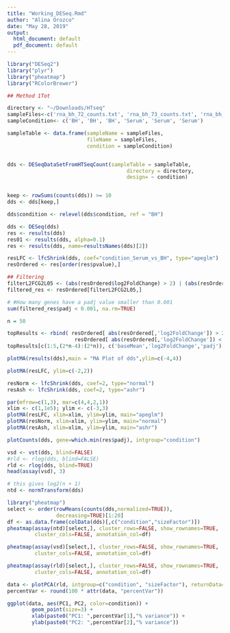 ```yaml
---
title: "Working_DESeq.Rmd"
author: "Alina Orozco"
date: "May 28, 2019"
output:
  html_document: default
  pdf_document: default
---
```



```r
library("DESeq2")
library("plyr")
library("pheatmap")
library("RColorBrewer")

## Method 1Tot

directory <- "~/Downloads/HTseq"
sampleFiles<-c('rna_bh_72_counts.txt', 'rna_bh_73_counts.txt', 'rna_bh_74_counts.txt', 'rna_serum_69_counts.txt', 'rna_serum_70_counts.txt', 'rna_serum_71_counts.txt')
sampleCondition<- c('BH', 'BH', 'BH', 'Serum', 'Serum', 'Serum')

sampleTable <- data.frame(sampleName = sampleFiles,
                          fileName = sampleFiles,
                          condition = sampleCondition)


dds <- DESeqDataSetFromHTSeqCount(sampleTable = sampleTable,
                                       directory = directory,
                                       design= ~ condition)


keep <- rowSums(counts(dds)) >= 10
dds <- dds[keep,]

dds$condition <- relevel(dds$condition, ref = "BH")

dds <- DESeq(dds)
res <- results(dds)
res01 <- results(dds, alpha=0.1)
res <- results(dds, name=resultsNames(dds)[2])

resLFC <- lfcShrink(dds, coef="condition_Serum_vs_BH", type="apeglm")
resOrdered <- res[order(res$pvalue),]

## Filtering
filterL2FCG2L05 <- (abs(resOrdered$log2FoldChange) > 2) | (abs(resOrdered$log2FoldChange) < 0.5)
filtered_res <- resOrdered[filterL2FCG2L05,]

# #How many genes have a padj value smaller than 0.001
sum(filtered_res$padj < 0.001, na.rm=TRUE)

n = 50

topResults <- rbind( resOrdered[ abs(resOrdered[,'log2FoldChange']) > 2, ][1:n,], 
                      resOrdered[ abs(resOrdered[,'log2FoldChange']) < 0.5, ][n:1,] )
topResults[c(1:5,(2*n-4):(2*n)), c('baseMean','log2FoldChange','padj')]

plotMA(results(dds),main = "MA Plot of dds",ylim=c(-4,4))

plotMA(resLFC, ylim=c(-2,2))

resNorm <- lfcShrink(dds, coef=2, type="normal")
resAsh <- lfcShrink(dds, coef=2, type="ashr")

par(mfrow=c(1,3), mar=c(4,4,2,1))
xlim <- c(1,1e5); ylim <- c(-3,3)
plotMA(resLFC, xlim=xlim, ylim=ylim, main="apeglm")
plotMA(resNorm, xlim=xlim, ylim=ylim, main="normal")
plotMA(resAsh, xlim=xlim, ylim=ylim, main="ashr")

plotCounts(dds, gene=which.min(res$padj), intgroup="condition")

vsd <- vst(dds, blind=FALSE)
#rld <- rlog(dds, blind=FALSE)
rld <- rlog(dds, blind=TRUE)
head(assay(vsd), 3)

# this gives log2(n + 1)
ntd <- normTransform(dds)

library("pheatmap")
select <- order(rowMeans(counts(dds,normalized=TRUE)),
                decreasing=TRUE)[1:20]
df <- as.data.frame(colData(dds)[,c("condition","sizeFactor")])
pheatmap(assay(ntd)[select,], cluster_rows=FALSE, show_rownames=TRUE,
         cluster_cols=FALSE, annotation_col=df)

pheatmap(assay(vsd)[select,], cluster_rows=FALSE, show_rownames=TRUE,
         cluster_cols=FALSE, annotation_col=df)

pheatmap(assay(rld)[select,], cluster_rows=FALSE, show_rownames=TRUE,
         cluster_cols=FALSE, annotation_col=df)

data <- plotPCA(rld, intgroup=c("condition", "sizeFactor"), returnData=TRUE)
percentVar <- round(100 * attr(data, "percentVar"))

ggplot(data, aes(PC1, PC2, color=condition)) +
        geom_point(size=3) +
        xlab(paste0("PC1: ",percentVar[1],"% variance")) +
        ylab(paste0("PC2: ",percentVar[2],"% variance")) 

```

 
